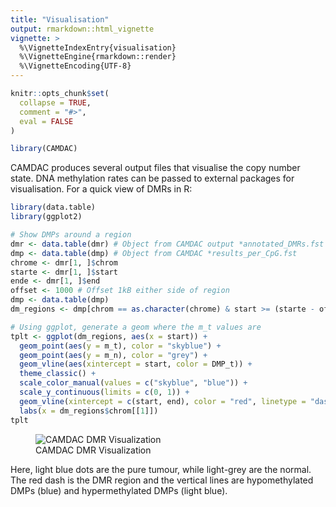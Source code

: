 ```yaml
---
title: "Visualisation"
output: rmarkdown::html_vignette
vignette: >
  %\VignetteIndexEntry{visualisation}
  %\VignetteEngine{rmarkdown::render}
  %\VignetteEncoding{UTF-8}
---
```



```r
knitr::opts_chunk$set(
  collapse = TRUE,
  comment = "#>",
  eval = FALSE
)
```


```r
library(CAMDAC)
```

CAMDAC produces several output files that visualise the copy number state.  DNA methylation rates can be passed to external packages for visualisation. For a quick view of DMRs in R:

```r
library(data.table)
library(ggplot2)

# Show DMPs around a region
dmr <- data.table(dmr) # Object from CAMDAC output *annotated_DMRs.fst
dmp <- data.table(dmp) # Object from CAMDAC *results_per_CpG.fst
chrome <- dmr[1, ]$chrom
starte <- dmr[1, ]$start
ende <- dmr[1, ]$end
offset <- 1000 # Offset 1kB either side of region
dmp <- data.table(dmp)
dm_regions <- dmp[chrom == as.character(chrome) & start >= (starte - offset) & end <= (ende + offset), ]

# Using ggplot, generate a geom where the m_t values are
tplt <- ggplot(dm_regions, aes(x = start)) +
  geom_point(aes(y = m_t), color = "skyblue") +
  geom_point(aes(y = m_n), color = "grey") +
  geom_vline(aes(xintercept = start, color = DMP_t)) +
  theme_classic() +
  scale_color_manual(values = c("skyblue", "blue")) +
  scale_y_continuous(limits = c(0, 1)) +
  geom_vline(xintercept = c(start, end), color = "red", linetype = "dashed") +
  labs(x = dm_regions$chrom[[1]])
tplt
```

![CAMDAC DMR Visualization](docs/images/camdac_dmr_vis.png)

Here, light blue dots are the pure tumour, while light-grey are the normal. The red dash is the DMR region and the vertical lines are hypomethylated DMPs (blue) and hypermethylated DMPs (light blue).